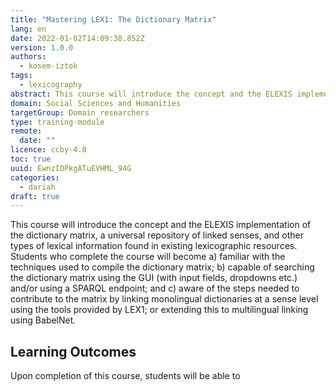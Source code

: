 ```yaml
---
title: "Mastering LEX1: The Dictionary Matrix"
lang: en
date: 2022-01-02T14:09:38.852Z
version: 1.0.0
authors:
  - kosem-iztok
tags:
  - lexicography
abstract: This course will introduce the concept and the ELEXIS implementation of the dictionary matrix, a universal repository of linked senses, and other types of lexical information found in existing lexicographic resources.
domain: Social Sciences and Humanities
targetGroup: Domain researchers
type: training-module
remote:
  date: ""
licence: ccby-4.0
toc: true
uuid: EwnzIOPkgATuEVHML_94G
categories:
  - dariah
draft: true
---
```


This course will introduce the concept and the ELEXIS implementation of the dictionary matrix, a universal repository of linked senses, and other types of lexical information found in existing lexicographic resources. Students who complete the course will become a) familiar with the techniques used to compile the dictionary matrix; b) capable of searching the dictionary matrix using the GUI (with input fields, dropdowns etc.) and/or using a SPARQL endpoint; and c) aware of the steps needed to contribute to the matrix by linking monolingual dictionaries at a sense level using the tools provided by LEX1; or extending this to multilingual linking using BabelNet.

## Learning Outcomes

Upon completion of this course, students will be able to
